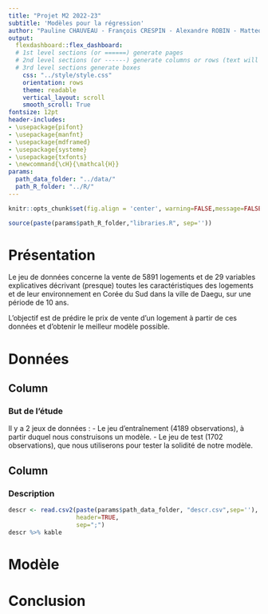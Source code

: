 ```yaml
---
title: "Projet M2 2022-23"
subtitle: 'Modèles pour la régression'
author: "Pauline CHAUVEAU - François CRESPIN - Alexandre ROBIN - Matteo SAMMUT"
output: 
  flexdashboard::flex_dashboard:
  # 1st level sections (or ======) generate pages
  # 2nd level sections (or ------) generate columns or rows (text will not be displayed)
  # 3rd level sections generate boxes
    css: "../style/style.css"
    orientation: rows
    theme: readable
    vertical_layout: scroll
    smooth_scroll: True
fontsize: 12pt    
header-includes:
- \usepackage{pifont}
- \usepackage{manfnt}
- \usepackage{mdframed}
- \usepackage{systeme}
- \usepackage{txfonts}
- \newcommand{\cH}{\mathcal{H}}
params:
  path_data_folder: "../data/"
  path_R_folder: "../R/"
---
```


```r
knitr::opts_chunk$set(fig.align = 'center', warning=FALSE,message=FALSE)

source(paste(params$path_R_folder,"libraries.R", sep=''))
```


Présentation
============
Le jeu de données concerne la vente de 5891 logements et de 29 variables explicatives décrivant (presque) toutes les caractéristiques des logements et de leur environnement en Corée du Sud dans la ville de Daegu, sur une période de 10 ans.

L'objectif est de prédire le prix de vente d'un logement à partir de ces données et d'obtenir le meilleur modèle possible.


Données
=======

Column 
------
### But de l'étude
Il y a 2 jeux de données :
- Le jeu d'entraînement (4189 observations), à partir duquel nous construisons un modèle.
- Le jeu de test (1702 observations), que nous utiliserons pour tester la solidité de notre modèle.

Column
------
### Description
```r
descr <- read.csv2(paste(params$path_data_folder, "descr.csv",sep=''),
                   header=TRUE, 
                   sep=";")
descr %>% kable
```

Modèle
======

Conclusion
==========
